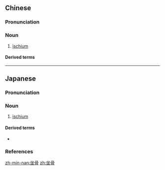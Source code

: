 ==Chinese==
{{zh-forms}}
{{wikipedia|lang=zh}}

===Pronunciation===
{{zh-pron
|m=zuògǔ
|c=zo6 gwat1
|mn=qz:chěr-kut/tw:chē-kut/xm,zz:chō-kut
|cat=n
}}

===Noun===
{{zh-noun}}

# {{lb|zh|skeleton}} [[ischium]]

====Derived terms====
{{zh-der|坐骨神經:[[sciatic nerve]]}}

----

==Japanese==
{{wikipedia|lang=ja}}
{{ja-kanjitab|ざ|こつ|yomi=o}}

===Pronunciation===
{{ja-pron|yomi=o|ざこつ|acc=0|acc_ref=DJR}}

===Noun===
{{ja-noun|ざこつ}}

# {{lb|ja|skeleton|sort=さこつ'}} [[ischium]]

====Derived terms====
* {{ja-r|坐骨神経|ざこつしんけい|gloss=[[sciatic nerve]]}}

===References===
<references/>

[[zh-min-nan:坐骨]]
[[zh:坐骨]]
